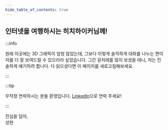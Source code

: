 ```yaml
---
hide_table_of_contents: true
---
```



## 인터넷을 여행하시는 히치하이커님께!

:::info

원래 이곳에는 3D 그래픽이 엄청 많았는데, 그보다 이렇게 솔직하게 대화를 나누는 편이 저를 더 잘 보여드릴 수 있으리라 싶었습니다. 그간 겉치레를 많이 보셨을 테니, 저는 진솔하게 얘기하려 합니다. 다 읽으셨다면 이 페이지를 새로고침해보세요.

:::

<KoreanRandomParagraphs />

:::tip

무작정 연락하시는 분들 환영입니다. [LinkedIn](https://www.linkedin.com/in/anaclumos)으로 연락 주세요!

:::

진심을 담아,  
성현
